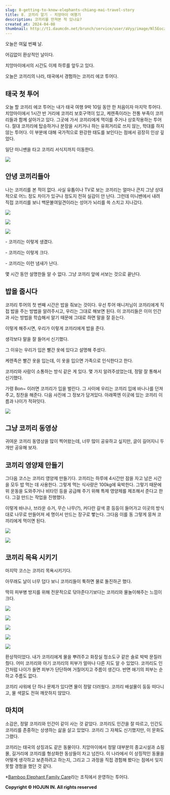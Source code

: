 ```yaml
---
slug: 8-getting-to-know-elephants-chiang-mai-travel-story
title: 8. 코끼리 알기 - 치앙마이 여행기
description: 코끼리를 만져본 적 있나요?
created_at: 2024-04-08
thumbnail: http://t1.daumcdn.net/brunch/service/user/aVyy/image/Nl5EoczytsGYiVZm57oZBDd1Dlc.HEIC
---
```


오늘은 여덟 번째 날.

어김없이 환상적인 날이다.

치앙마이에서의 시간도 이제 하루를 앞두고 있다.

오늘은 코끼리의 나라, 태국에서 경험하는 코끼리 에코 투어다.

## **태국 첫 투어**

오늘 할 코끼리 에코 투어는 내가 태국 여행 9박 10일 동안 한 처음이자 마지막 투어다. 치앙마이에서 1시간 반 거리에 코끼리 보호구역이
있고, 케렌족이라는 전통 부족이 코끼리들과 함께 살아가고 있다. 그곳에 가서 코끼리에게 먹이를 주거나 상호작용하는 투어다. 절대 코끼리에
탑승하거나 분장을 시키거나 하는 유희거리로 쓰지 않는, 학대를 하지 않는 투어다. 이 부분에 대해 국가적으로 완강한 태도를 보인다는 점에서
굉장히 인상 깊었다.

일단 미니밴을 타고 코끼리 서식지까지 이동한다.

![](http://t1.daumcdn.net/brunch/service/user/aVyy/image/cA3NwNeekDl6whQNeTo8y2vj2OM.HEIC)

## **안녕 코끼리들아**

나는 코끼리를 본 적이 없다. 사실 유튭이나 TV로 보는 코끼리는 얼마나 큰지 그냥 상대적으로 어느 정도 차이가 있구나 정도지 전혀 실감이
안 난다. 그런데 미니밴에서 내려 직접 코끼리를 보니 백문불여일견이라는 성어가 뇌리를 쓱 스치고 지나갔다.

![](http://t1.daumcdn.net/brunch/service/user/aVyy/image/XXWVtThDjq7jA-IhqtnY-wJgq7k.HEIC)

![](http://t1.daumcdn.net/brunch/service/user/aVyy/image/zaIn0RfqH5guNONtTm4uDQKAXuw.HEIC)

![](http://t1.daumcdn.net/brunch/service/user/aVyy/image/1vT1XA5os38GX8OUlJ7q2jpG8ik.HEIC)

\- 코끼리는 이렇게 생겼다.

\- 코끼리는 이렇게 크다.

\- 코끼리는 이런 냄새가 난다.

몇 시간 동안 설명한들 알 수 없다. 그냥 코끼리 앞에 서보는 것으로 끝난다.

## **밥을 줍시다**

코끼리 투어의 첫 번째 시간은 밥을 줘보는 것이다. 우선 투어 매니저님이 코끼리에게 직접 밥을 주는 방법을 알려주시고, 우리는 그대로 해보면
된다. 이 코끼리들은 이미 인간과 사는 방법을 학습해서 알기 때문에 그대로 하면 말을 잘 듣는다.

이렇게 해주시면, 우리가 이렇게 코끼리에게 밥을 준다.

생각보다 말을 잘 들어서 신기했다.

그 이유는 우리가 입은 빨간 옷에 있다고 설명해 주셨다.

케렌족은 빨간 옷을 입는데, 이 옷을 입으면 가족으로 인식한다고 한다.

코끼리와 사람이 소통하는 방식 같은 게 있다. 몇 가지 알려주셨었는데, 정말 잘 통해서 신기했다.

가령 Bon~ 이러면 코끼리가 입을 벌린다. 그 사이에 우리는 코끼리 입에 바나나를 던져주고, 칭찬을 해준다. 다음 사진에 그 정보가
담겨있다. 아래쪽엔 이곳에 있는 코끼리 이름과 나이가 적혀잇다.

![](http://t1.daumcdn.net/brunch/service/user/aVyy/image/ZHH9QJOs_t03IOG6R810EJ0NTmk.HEIC)

## **그냥 코끼리 동영상**

귀여운 코끼리 동영상을 많이 찍어왔는데, 너무 많이 공유하고 싶지만, 글이 길어지니 두 개만 공유해 보자.

## **코끼리 영양제 만들기**

그다음 코스는 코끼리 영양제 만들기다. 코끼리는 하루에 4시간만 잠을 자고 남은 시간을 모두 밥 먹는 데 사용한다. 그렇게 먹는 식사량은
100kg에 육박한다. 그렇기 때문에 위 운동을 도와주거나 비타민 등을 공급해 주기 위해 특제 영양제를 제조해서 준다고 한다. 그걸 만드는
작업을 진행했다.

이렇게 바나나, 브라운 슈거, 무슨 나무(?), 커다란 갈색 콩 등등이 들어가고 이곳의 방식대로 나무로 만들어져 세 명이서 만드는 장구로
빻는다. 그다음 이를 동 그렇게 뭉쳐 코끼리에게 먹이면 된다.

![](http://t1.daumcdn.net/brunch/service/user/aVyy/image/AjQoA4XNk06rcaP-MMxNMpYH_Lw.HEIC)

![](http://t1.daumcdn.net/brunch/service/user/aVyy/image/jS5l8Gb8p0KXLpCocAz8mHIBGKM.JPG)

## **코끼리 목욕 시키기**

마지막 코스는 코끼리 목욕시키기다.

아무래도 날이 너무 덥다 보니 코끼리들이 툭하면 물로 돌진하곤 했다.

딱히 피부병 방지를 위해 전문적으로 닦아준다기보다는 코끼리와 물놀이해주는 느낌이 크다.

![](http://t1.daumcdn.net/brunch/service/user/aVyy/image/UiOw32ckphb4caIKDHHV47sw8FM.JPG)

![](http://t1.daumcdn.net/brunch/service/user/aVyy/image/MisbLpTLQVTo4vK4rLx2APO8Jpw.HEIC)

![](http://t1.daumcdn.net/brunch/service/user/aVyy/image/T-p14RKcRrg6IC04L7YueiCFDaE.JPG)

![](http://t1.daumcdn.net/brunch/service/user/aVyy/image/WlhPi27CWnOVCReKosJz6yxd524.JPG)

![](http://t1.daumcdn.net/brunch/service/user/aVyy/image/s59DtumQQJDvsXD1LivQCwlwSjM.JPG)

환상적이었다. 내가 코끼리에게 물을 뿌려주고 화장실 청소도구 같은 솔로 박박 문질러줬다. 어미 코끼리와 아기 코끼리의 피부가 얼마나 다른
지도 알 수 있었다. 코끼리도 인간처럼 나이가 들면 피부가 단단하며 거칠어지고 주름이 생긴다. 반면 애기의 피부는 순하고 주름도 없다.

코끼리 샤워에 단 하나 문제가 있다면 물이 정말 더러웠다. 코끼리 배설물이 둥둥 떠다니고, 물 색깔도 전혀 깨끗하지 않았다.

## **마치며**

소감은, 정말 코끼리와 인간이 같이 사는 것 같았다. 코끼리도 인간을 잘 따르고, 인간도 코끼리를 존중하는 상생하는 삶을 살고 있었다.
코끼리 그 자체도 신기했지만, 이 문화도 그랬다.

코끼리는 태국의 상징과도 같은 동물이다. 치앙마이에서 정말 대부분의 종교시설과 쇼핑몰, 길거리에 코끼리를 형상화한 동상들이 차고 넘친다. 이
나라에서 이 상징적인 동물을 어떻게 생각하고 보존하려고 하는지, 그리고 그 과정을 직접 경험해 봤다는 점에서 잊지 못할 경험을 했던 것
같다.

\*[Bamboo Elephant Family Care](http://bambooelephantfamilycare.com/)라는 조직에서 운영하는 투어다.

**Copyright © HOJUN IN. All rights reserved**
